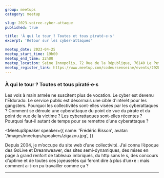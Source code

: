 ```yaml
---
group: meetups
category: meetup

slug: 2023-soiree-cyber-attaque
published: true

title: 'À qui le tour ? Toutes et tous piraté·e·s'
excerpt: 'Retour sur les cyber-attaques'

meetup_date: 2023-04-25
meetup_start_time: 19h00
meetup_end_time: 22h00
meetup_location: Seine Innopolis, 72 Rue de la République, 76140 Le Petit-Quevilly
meetup_register_link: https://www.meetup.com/codeursenseine/events/292850354/
---
```


### À qui le tour ? Toutes et tous piraté·e·s

Les vols à main armée ne suscitent plus de vocation. Le cyber est devenu l'Eldorado. Le service public est désormais une cible d'intérêt pour les gangsters. Pourquoi les collectivités sont-elles visées par les cyberattaques ? Comment se déroule une cyberattaque du point de vue du pirate et du point de vue de la victime ? Les cyberattaques sont-elles récentes ? Pourquoi faut-il autant de temps pour se remettre d’une cyberattaque ?

<MeetupSpeaker
  speaker={{
    name: 'Frédéric Bisson',
    avatar: '/images/meetups/speakers/zigazou.jpg',
  }}
>
  Depuis 2004, je m’occupe du site web d’une collectivité. J’ai connu l’époque
  des GoLive et Dreamweaver, des sites semi-dynamiques, des mises en page à
  grand renfort de tableaux imbriqués, du http sans le s, des concours d’uptime
  et de toutes ces joyeusetés qui feront dire à plus d’un•e : mais comment
  a-t-on pu travailler comme ça ?
</MeetupSpeaker>

---
